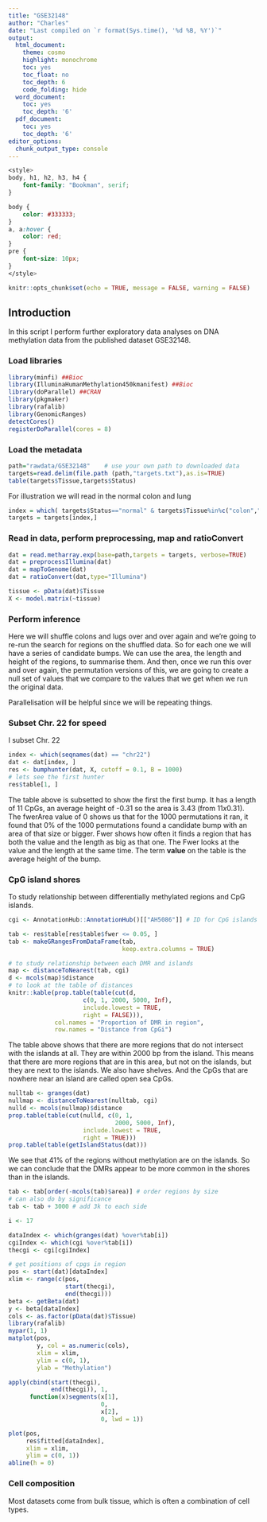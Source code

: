 ```yaml
---
title: "GSE32148"
author: "Charles"
date: "Last compiled on `r format(Sys.time(), '%d %B, %Y')`"
output:
  html_document:
    theme: cosmo
    highlight: monochrome
    toc: yes
    toc_float: no
    toc_depth: 6
    code_folding: hide
  word_document:
    toc: yes
    toc_depth: '6'
  pdf_document:
    toc: yes
    toc_depth: '6'
editor_options:
  chunk_output_type: console
---
```


```css
<style>
body, h1, h2, h3, h4 {
    font-family: "Bookman", serif;
}

body {
    color: #333333;
}
a, a:hover {
    color: red;
}
pre {
    font-size: 10px;
}
</style>
```

```r
knitr::opts_chunk$set(echo = TRUE, message = FALSE, warning = FALSE)
```

## Introduction

In this script I perform further exploratory data analyses on DNA methylation data from the published dataset GSE32148.

### Load libraries

```r
library(minfi) ##Bioc
library(IlluminaHumanMethylation450kmanifest) ##Bioc
library(doParallel) ##CRAN
library(pkgmaker)
library(rafalib)
library(GenomicRanges)
detectCores()
registerDoParallel(cores = 8)
```

### Load the metadata

```r
path="rawdata/GSE32148"    # use your own path to downloaded data
targets=read.delim(file.path (path,"targets.txt"),as.is=TRUE)
table(targets$Tissue,targets$Status)
```

For illustration we will read in the normal colon and lung

```r
index = which( targets$Status=="normal" & targets$Tissue%in%c("colon","lung") )
targets = targets[index,]
```

### Read in data, perform preprocessing, map and ratioConvert

```r
dat = read.metharray.exp(base=path,targets = targets, verbose=TRUE)
dat = preprocessIllumina(dat)
dat = mapToGenome(dat)
dat = ratioConvert(dat,type="Illumina")
```

```r
tissue <- pData(dat)$Tissue
X <- model.matrix(~tissue)
```

### Perform inference

Here we will shuffle colons and lugs over and over again and we're going to re-run the search for regions on the shuffled data.
So for each one we will have a series of candidate bumps. We can use the area, the length and height of the regions, to summarise them. And then, once we run this over and over again, the permutation versions of this, we are going to create a null set of values that we compare to the values that we get when we run the original data.

Parallelisation will be helpful since we will be repeating things.

### Subset Chr. 22 for speed

I subset Chr. 22

```r
index <- which(seqnames(dat) == "chr22")
dat <- dat[index, ]
res <- bumphunter(dat, X, cutoff = 0.1, B = 1000)
# lets see the first hunter
res$table[1, ]
```

The table above is subsetted to show the first the first bump. It has a length of 11 CpGs, an average height of -0.31 so the area is 3.43 (from $11 x 0.31$). The fwerArea value of 0 shows us that for the 1000 permutations it ran, it found that  0% of the 1000 permutations found a candidate bump with an area of that size or bigger. Fwer shows how often it finds a region that has both the value and the length as big as that one. The Fwer looks at the value and the length at the same time. The term **value** on the table is the average height of the bump.

### CpG island shores

To study relationship between differentially methylated regions and CpG islands.

```r
cgi <- AnnotationHub::AnnotationHub()[["AH5086"]] # ID for CpG islands

tab <- res$table[res$table$fwer <= 0.05, ]
tab <- makeGRangesFromDataFrame(tab,
                                keep.extra.columns = TRUE)

# to study relationship between each DMR and islands
map <- distanceToNearest(tab, cgi)
d <- mcols(map)$distance
# to look at the table of distances
knitr::kable(prop.table(table(cut(d,
                     c(0, 1, 2000, 5000, Inf),
                     include.lowest = TRUE,
                     right = FALSE))),
             col.names = "Proportion of DMR in region",
             row.names = "Distance from CpGi")
```

The table above shows that there are more regions that do not intersect with the islands at all. They are within 2000 bp from the island. This means that there are more regions that are in this area, but not on the islands, but they are next to the islands. We also have shelves. And the CpGs that are nowhere near an island are called open sea CpGs.

```r
nulltab <- granges(dat)
nullmap <- distanceToNearest(nulltab, cgi)
nulld <- mcols(nullmap)$distance
prop.table(table(cut(nulld, c(0, 1, 
                              2000, 5000, Inf),
                     include.lowest = TRUE,
                     right = TRUE)))
prop.table(table(getIslandStatus(dat)))
```

We see that 41% of the regions without methylation are on the islands. So we can conclude that the DMRs appear to be more common in the shores than in the islands.

```r
tab <- tab[order(-mcols(tab)$area)] # order regions by size
# can also do by significance
tab <- tab + 3000 # add 3k to each side 

i <- 17

dataIndex <- which(granges(dat) %over%tab[i])
cgiIndex <- which(cgi %over%tab[i])
thecgi <- cgi[cgiIndex]

# get positions of cpgs in region
pos <- start(dat)[dataIndex]
xlim <- range(c(pos, 
                start(thecgi),
                end(thecgi)))
beta <- getBeta(dat)
y <- beta[dataIndex]
cols <- as.factor(pData(dat)$Tissue)
library(rafalib)
mypar(1, 1)
matplot(pos,
        y, col = as.numeric(cols),
        xlim = xlim,
        ylim = c(0, 1),
        ylab = "Methylation")

apply(cbind(start(thecgi),
            end(thecgi)), 1,
      function(x)segments(x[1],
                          0,
                          x[2],
                          0, lwd = 1))

plot(pos,
     res$fitted[dataIndex],
     xlim = xlim,
     ylim = c(0, 1))
abline(h = 0)
```

### Cell composition

Most datasets come from bulk tissue, which is often a combination of cell types. 

```r
```